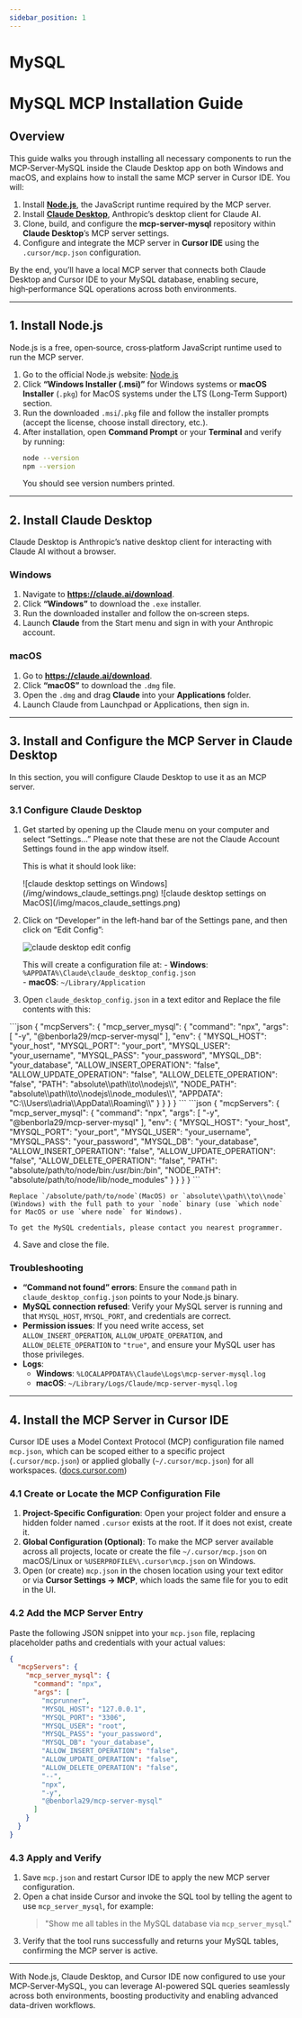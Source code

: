```yaml
---
sidebar_position: 1
---
```



# MySQL
# MySQL MCP Installation Guide

## Overview

This guide walks you through installing all necessary components to run the MCP‑Server‑MySQL inside the Claude Desktop app on both Windows and macOS, and explains how to install the same MCP server in Cursor IDE. You will:

1. Install [**Node.js**](https://nodejs.org/en), the JavaScript runtime required by the MCP server.
2. Install [**Claude Desktop**](https://claude.ai/download), Anthropic’s desktop client for Claude AI.
3. Clone, build, and configure the **mcp-server-mysql** repository within **Claude Desktop**’s MCP server settings.
4. Configure and integrate the MCP server in **Cursor IDE** using the `.cursor/mcp.json` configuration.

By the end, you’ll have a local MCP server that connects both Claude Desktop and Cursor IDE to your MySQL database, enabling secure, high‑performance SQL operations across both environments.

---


## 1. Install Node.js

Node.js is a free, open‑source, cross‑platform JavaScript runtime used to run the MCP server.

1. Go to the official Node.js website: [Node.js](https://nodejs.org/en/)
2. Click **“Windows Installer (.msi)”** for Windows systems or **macOS Installer** (`.pkg`) for MacOS systems under the LTS (Long‑Term Support) section.
3. Run the downloaded `.msi`/`.pkg` file and follow the installer prompts (accept the license, choose install directory, etc.).  
4. After installation, open **Command Prompt** or your **Terminal** and verify by running:  
   ```bash
   node --version
   npm --version
   ```  
   You should see version numbers printed.

---

## 2. Install Claude Desktop

Claude Desktop is Anthropic’s native desktop client for interacting with Claude AI without a browser.

### Windows

1. Navigate to **https://claude.ai/download**.  
2. Click **“Windows”** to download the `.exe` installer.
3. Run the downloaded installer and follow the on‑screen steps.  
4. Launch **Claude** from the Start menu and sign in with your Anthropic account.

### macOS

1. Go to **https://claude.ai/download**.  
2. Click **“macOS”** to download the `.dmg` file.
3. Open the `.dmg` and drag **Claude** into your **Applications** folder.  
4. Launch Claude from Launchpad or Applications, then sign in.

---

## 3. Install and Configure the MCP Server in Claude Desktop

In this section, you will configure Claude Desktop to use it as an MCP server.

### 3.1 Configure Claude Desktop

1. Get started by opening up the Claude menu on your computer and select “Settings…” Please note that these are not the Claude Account Settings found in the app window itself.

    This is what it should look like:

    <Tabs>
      <TabItem value="windows" label="Windows" default>
        ![claude desktop settings on Windows](/img/windows_claude_settings.png)
      </TabItem>
      <TabItem value="macos" label="MacOS">
        ![claude desktop settings on MacOS](/img/macos_claude_settings.png)
      </TabItem>
    </Tabs>

2. Click on “Developer” in the left-hand bar of the Settings pane, and then click on “Edit Config”:

    ![claude desktop edit config](https://mintlify.s3.us-west-1.amazonaws.com/mcp/images/quickstart-developer.png)

    This will create a configuration file at:
       - **Windows**: `%APPDATA%\Claude\claude_desktop_config.json`  
       - **macOS**: `~/Library/Application`

3. Open `claude_desktop_config.json` in a text editor and Replace the file contents with this:
  <Tabs>
    <TabItem value="windows" label="Windows" default>
      ```json
      {
        "mcpServers": {
          "mcp_server_mysql": {
            "command": "npx",
            "args": [
              "-y",
              "@benborla29/mcp-server-mysql"
            ],
            "env": {
              "MYSQL_HOST": "your_host",
              "MYSQL_PORT": "your_port",
              "MYSQL_USER": "your_username",
              "MYSQL_PASS": "your_password",
              "MYSQL_DB": "your_database",
              "ALLOW_INSERT_OPERATION": "false",
              "ALLOW_UPDATE_OPERATION": "false",
              "ALLOW_DELETE_OPERATION": "false",
                "PATH": "absolute\\path\\to\\nodejs\\",
                "NODE_PATH": "absolute\\path\\to\\nodejs\\node_modules\\",
                "APPDATA": "C:\\Users\\adria\\AppData\\Roaming\\"
            }
          }
        }
      }
      ```
    </TabItem>
    <TabItem value="macos" label="MacOS">
      ```json
      {
        "mcpServers": {
          "mcp_server_mysql": {
            "command": "npx",
            "args": [
              "-y",
              "@benborla29/mcp-server-mysql"
            ],
            "env": {
              "MYSQL_HOST": "your_host",
              "MYSQL_PORT": "your_port",
              "MYSQL_USER": "your_username",
              "MYSQL_PASS": "your_password",
              "MYSQL_DB": "your_database",
              "ALLOW_INSERT_OPERATION": "false",
              "ALLOW_UPDATE_OPERATION": "false",
              "ALLOW_DELETE_OPERATION": "false",
              "PATH": "absolute/path/to/node/bin:/usr/bin:/bin",
              "NODE_PATH": "absolute/path/to/node/lib/node_modules"
            }
          }
        }
      }
      ```
    </TabItem>
  </Tabs>

    Replace `/absolute/path/to/node`(MacOS) or `absolute\\path\\to\\node` (Windows) with the full path to your `node` binary (use `which node` for MacOS or use `where node` for Windows).
    
    To get the MySQL credentials, please contact you nearest programmer.

4. Save and close the file.

### Troubleshooting

- **“Command not found” errors**: Ensure the `command` path in `claude_desktop_config.json` points to your Node.js binary.
- **MySQL connection refused**: Verify your MySQL server is running and that `MYSQL_HOST`, `MYSQL_PORT`, and credentials are correct.  
- **Permission issues**: If you need write access, set `ALLOW_INSERT_OPERATION`, `ALLOW_UPDATE_OPERATION`, and `ALLOW_DELETE_OPERATION` to `"true"`, and ensure your MySQL user has those privileges.
- **Logs**:  
  - **Windows**: `%LOCALAPPDATA%\Claude\Logs\mcp-server-mysql.log`  
  - **macOS**: `~/Library/Logs/Claude/mcp-server-mysql.log`

---

## 4. Install the MCP Server in Cursor IDE

Cursor IDE uses a Model Context Protocol (MCP) configuration file named `mcp.json`, which can be scoped either to a specific project (`.cursor/mcp.json`) or applied globally (`~/.cursor/mcp.json`) for all workspaces. ([docs.cursor.com](https://docs.cursor.com/context/model-context-protocol?utm_source=chatgpt.com))

### 4.1 Create or Locate the MCP Configuration File

1. **Project-Specific Configuration**: Open your project folder and ensure a hidden folder named `.cursor` exists at the root. If it does not exist, create it.
2. **Global Configuration (Optional)**: To make the MCP server available across all projects, locate or create the file `~/.cursor/mcp.json` on macOS/Linux or `%USERPROFILE%\.cursor\mcp.json` on Windows.
3. Open (or create) `mcp.json` in the chosen location using your text editor or via **Cursor Settings → MCP**, which loads the same file for you to edit in the UI.

### 4.2 Add the MCP Server Entry

Paste the following JSON snippet into your `mcp.json` file, replacing placeholder paths and credentials with your actual values:  
```json
{
  "mcpServers": {
    "mcp_server_mysql": {
      "command": "npx",
      "args": [
        "mcprunner",
        "MYSQL_HOST": "127.0.0.1",
        "MYSQL_PORT": "3306",
        "MYSQL_USER": "root",
        "MYSQL_PASS": "your_password",
        "MYSQL_DB": "your_database",
        "ALLOW_INSERT_OPERATION": "false",
        "ALLOW_UPDATE_OPERATION": "false",
        "ALLOW_DELETE_OPERATION": "false",
        "--",
        "npx",
        "-y",
        "@benborla29/mcp-server-mysql"
      ]
    }
  }
}
```  

### 4.3 Apply and Verify

1. Save `mcp.json` and restart Cursor IDE to apply the new MCP server configuration.
2. Open a chat inside Cursor and invoke the SQL tool by telling the agent to use `mcp_server_mysql`, for example:  
   > "Show me all tables in the MySQL database via `mcp_server_mysql`."  
3. Verify that the tool runs successfully and returns your MySQL tables, confirming the MCP server is active.

---

With Node.js, Claude Desktop, and Cursor IDE now configured to use your MCP‑Server‑MySQL, you can leverage AI-powered SQL queries seamlessly across both environments, boosting productivity and enabling advanced data-driven workflows.